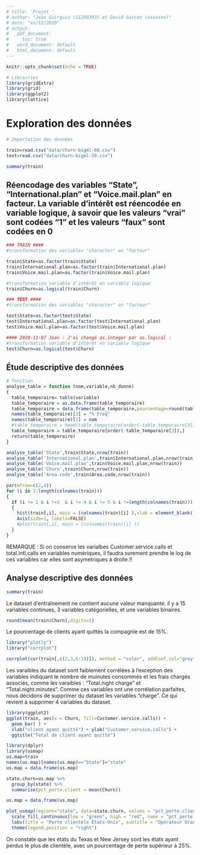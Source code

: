 ```yaml
---
# title: 'Projet '
# author: "Jean Guirguis (11290393) et David Gascon (xxxxxxx)"
# date: "xx/12/2020"
# output:
#   pdf_document:
#     toc: true
#   word_document: default
#   html_document: default
---
```


```r
knitr::opts_chunk$set(echo = TRUE)

# Librairies
library(gridExtra)
library(grid)
library(ggplot2)
library(lattice)
```

# Exploration des données

```r
# Importation des données

train=read.csv("data/churn-bigml-80.csv")
test=read.csv("data/churn-bigml-20.csv")
```


```r
summary(train)
```
## Réencodage des variables "State", "International.plan" et "Voice.mail.plan" en facteur. La variable d'intérêt est réencodée en variable logique, à savoir que les valeurs "vrai" sont codées "1" et les valeurs "faux" sont codées en 0
```r
### TRAIN ####
#transformation des variables "character" en "facteur"

train$State=as.factor(train$State)
train$International.plan=as.factor(train$International.plan)
train$Voice.mail.plan=as.factor(train$Voice.mail.plan)

#transformation variable d'intérêt en variable logique
train$Churn=as.logical(train$Churn)

### TEST ####
#transformation des variables "character" en "facteur"

test$State=as.factor(test$State)
test$International.plan=as.factor(test$International.plan)
test$Voice.mail.plan=as.factor(test$Voice.mail.plan)

#### 2020-11-07 Jean : J'ai changé as.integer par as.logical : 
#transformation variable d'intérêt en variable logique
test$Churn=as.logical(test$Churn)
```
## Étude descriptive des données

```r
# fonction 
analyse_table = function (nom,variable,nb_donne)
{
  table_temporaire= table(variable)
  table_temporaire = as.data.frame(table_temporaire)
  table_temporaire = data.frame(table_temporaire,pourcentage=round(table_temporaire[2]/nb_donne*100, digit =2))
  names(table_temporaire)[3] = "% Freq"
  names(table_temporaire)[1] = nom
  #table_temporaire = head(table_temporaire[order(-table_temporaire[3]),],3)
  table_temporaire = table_temporaire[order(-table_temporaire[3]),]
  return(table_temporaire)
}

analyse_table('State',train$State,nrow(train))
analyse_table('International.plan',train$International.plan,nrow(train))
analyse_table('Voice.mail.plan',train$Voice.mail.plan,nrow(train))
analyse_table('Churn',train$Churn,nrow(train))
analyse_table('Area.code',train$Area.code,nrow(train))
```


```r

par(mfrow=c(2,4))
for (i in 1:length(colnames(train)))
{
  if (i != 1 & i !=3  & i != 4 & i != 5 & i !=length(colnames(train)))
  {
    hist(train[,i], main = (colnames(train)[i] ),xlab = element_blank())
    Axis(side=1, labels=FALSE)
    #plot(train[,i], main = (colnames(train)[i] ))
  }
}
```


REMARQUE : Si on conserve les varialbes Customer.service.calls et total.intl,calls en variables numériques, il faudra surement prendre le log de ces variables car elles sont asymetriques à droite.!!

## Analyse descriptive des données 

```r
summary(train)
```

Le dataset d'entraînement ne contient aucune valeur manquante. il y a 15 variables continues, 3 variables catégorielles, et une variables binaires.

```r
round(mean(train$Churn),digits=2)
```
Le pourcentage de clients ayant quittés la compagnie est de 15%.\

```r
library("plotly")
library("corrplot")
```

```r
corrplot(cor(train[,c(2,3,6:19)]), method = "color", addCoef.col="grey", order = "AOE",tl.cex=0.75,tl.col="black",number.cex = 0.5)
```
Les varaibles du dataset sont faiblement corrélées à l'exception des variables indiquant le nombre de muinutes consommés et les frais chargés associés, comme les varaibles : "Total.night charge" et "Total.night.minutes". Comme ces variables ont une corrélation parfaites, nous décidons de supprimer du dataset les variables "charge". Ce qui revient à supprimer 4 variables du dataset.

```r
library(ggplot2)
ggplot(train, aes(x = Churn, fill=Customer.service.calls)) +
  geom_bar( ) +
  xlab("client ayant quitté") + ylab("Customer.service.calls") +
  ggtitle("Total de client ayant quitté")

```

```r
library(dplyr)
library(usmap)
us.map=train
names(us.map)[names(us.map)=="State"]="state"
us.map = data.frame(us.map)

state.churn=us.map %>%
  group_by(state) %>%
  summarise(pct_perte.client = mean(Churn))
```

```r
us.map = data.frame(us.map)

plot_usmap(regions="state", data=state.churn, values = "pct_perte.client", color="black")+
  scale_fill_continuous(low = "green", high = "red", name = "pct_perte.client")+ 
  labs(title = "Perte clientèle États-Unis", subtitle = "Opérateur Orange télécom")+
  theme(legend.position = "right")

```
On constate que les états du Texas et New Jersey sont les états ayant perdus le plus de clientèle, avec un pourcentage de perte supérieur à 25%.\
